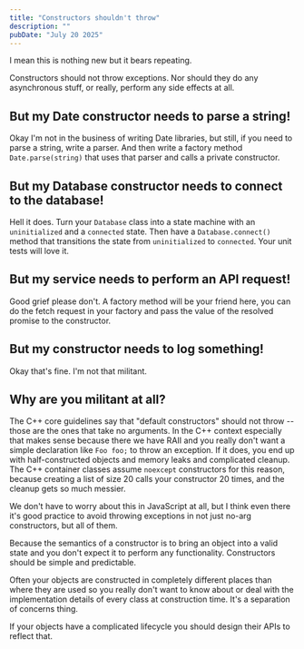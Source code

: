 ```yaml
---
title: "Constructors shouldn't throw"
description: ""
pubDate: "July 20 2025"
---
```


I mean this is nothing new but it bears repeating.

Constructors should not throw exceptions. Nor should they do
any asynchronous stuff, or really, perform any side effects at all.

## But my Date constructor needs to parse a string!

Okay I'm not in the business of writing Date libraries, but still,
if you need to parse a string, write a parser. And then write
a factory method `Date.parse(string)` that uses that parser and
calls a private constructor.

## But my Database constructor needs to connect to the database!

Hell it does. Turn your `Database` class into a state machine
with an `uninitialized` and a `connected` state.
Then have a `Database.connect()` method that transitions the state
from `uninitialized` to `connected`. Your unit tests will love it.

## But my service needs to perform an API request!

Good grief please don't. A factory method will be your friend here,
you can do the fetch request in your factory and pass the value of
the resolved promise to the constructor.

## But my constructor needs to log something!

Okay that's fine. I'm not that militant.

## Why are you militant at all?

The C++ core guidelines say that "default constructors" should not
throw -- those are the ones that take no arguments. In the C++
context especially that makes sense because there we have RAII
and you really don't want a simple declaration like `Foo foo;`
to throw an exception. If it does, you end up with half-constructed
objects and memory leaks and complicated cleanup. The C++
container classes assume `noexcept` constructors for this reason,
because creating a list of size 20 calls your constructor 20 times,
and the cleanup gets so much messier.

We don't have to worry about this in JavaScript at all, but I think
even there it's good practice to avoid throwing exceptions in not
just no-arg constructors, but all of them.

Because the semantics of a constructor is to bring an object
into a valid state and you don't expect it to perform any
functionality. Constructors should be simple and predictable.

Often your objects are constructed in completely different
places than where they are used so you really don't want to
know about or deal with the implementation details of every class
at construction time. It's a separation of concerns thing.

If your objects have a complicated lifecycle you should design
their APIs to reflect that.
